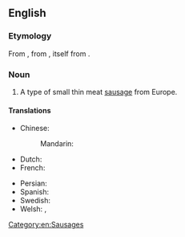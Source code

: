 ==English==
{{wikipedia}}

===Etymology===
From {{bor|en|fr|chipolata}}, from {{etyl|it|en}} {{m|it|cipollata||onion [[confit]]}}, itself from {{m|it|cipolla||onion}}.

===Noun===
{{en-noun}}

# A type of small thin meat [[sausage]] from Europe.

====Translations====
{{trans-top|type of sausage}}
* Chinese:
*: Mandarin: {{t|cmn|直布羅陀腸|sc=Hani}}
* Dutch: {{t+|nl|chipolata}}
* French: {{t+|fr|chipolata|f}}
{{trans-mid}}
* Persian: {{t|fa|سوسیس کوکتل}}
* Spanish: {{t|es|chipolata}}
* Swedish: {{t+|sv|chipolata|c}}
* Welsh: {{t|cy|tsipolata|f}}, {{t|cy|tshipolata|f}}
{{trans-bottom}}
[[Category:en:Sausages]]